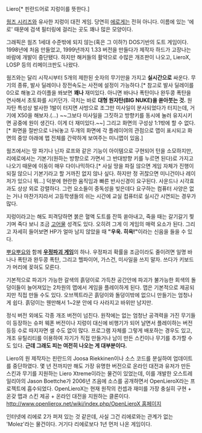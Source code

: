 Liero[* 핀란드어로 지렁이를 뜻한다.]

[[웜즈 시리즈]]와 유사한 지렁이 대전 게임. 당연히 [[에로게]]는 전혀 아니다. 이름에 있는 '에로' 때문에 검색 필터링에 걸리는 곳도 꽤나 많은 모양이다.

그래픽은 웜즈 1세대 수준밖에 되지 않는(혹은 그 이하?) DOS기반의 도트 게임이다. 1998년에 처음 만들었고, 1999년까지 1.33 버전을 만들다가 제작자 하드가 고장나는 바람에 개발이 중단됐다. 하지만 해커들의 활약으로 수많은 개조판이 나오고, LieroX, LOSP 등의 리메이크판도 나왔다.

웜즈와는 달리 시작시부터 5개의 제한된 숫자의 무기만을 가지고 '''실시간으로''' 싸운다. 무기의 종류, 발사 딜레이나 장전속도는 사전에 설정이 가능하다.[* 참고로 발사 딜레이를 0으로 해놓고 라이플을 쏴보면 '''꽤나''' 재미있다. 아니면 바나나 폭탄이나 완두콩 폭탄을 연사해서 초토화를 시키던가. 극치는 바로 '''대형 원자탄(BIG NUKE)을 쏟아붓는 것.''' 원자탄 특성상 발사한 1발이 터지면 사방으로 조그만 미사일이 분사되었다가 터지는데, 거기에 X50을 해보자.(…) ~~그보다 미사일을 그짓하고 방향키를 동시에 눌러 유지시키면 공중에 원이 생긴다. 이게 더 재미있다.~~] 그리고 화면의 구성상 1:1밖에 할 수 없다.[* 화면을 절반으로 나눠놓고 두개의 화면에 각 플레이어의 관점으로 맵이 표시되고 화면의 중앙 아래에 맵 전체를 간략하게 보여주는 미니맵이 있음.]

웜즈에서는 땅 파기나 닌자 로프와 같은 기능이 아이템으로 구현되어 턴을 소모하지만, 리에로에서는 기본기(원하는 방향으로 가면서 그 반대방향 키를 누르면 된다)로 가지고 나오기 때문에 이동이 매우 다이나믹하다.[* 사실 땅을 파질 않으면 게임 자체가 진행이 되질 않으니 기본기라고 할 거까진 없지 않나 싶다. 하지만 정 귀찮으면 미니건이나 레이저가 있으니 뭐...] 덕분에 현란한 움직임과 빠른 반사신경이 요구된다. 사운드나 시각효과도 상상 외로 강렬하다. 그런 요소들이 중독성을 빚은데다 요구하는 컴퓨터 사양은 없는 거나 마찬가지라서 고등학생들의 쉬는 시간에 교실 컴퓨터로 실시간 시연되는 경우가 많다.

지렁이라고는 해도 피격당하면 붉은 혈액 도트를 잔뜩 쏟아내고, 죽을 때는 갈기갈기 찢기며 죽다 보니 조금 [[고어물]] 성격도 있다. 오히려 그게 이 게임의 매력 요소가 된다. 그리고 자세히 들어보면 HP가 얼마 남지 않았을 때 '''"우욱. 히윽!"'''이라는 신음을 들을 수 있다.

[[뿌요뿌요]]와 함께 '''[[우정파괴 게임]]'''의 하나. 우정파괴 확률을 조금이라도 줄이려면 일명 바나나 폭탄과 완두콩 폭탄, 그리고 헬파이어, 가스건, 미사일을 쓰지 말자. 쓰다가 키보드가 머리에 꽂혀도 모른다.

기본적으로 파괴가 가능한 갈색의 흙덩이로 가득찬 공간안에 파괴가 불가능한 회색의 돌덩이들이 늘어져있는 2차원의 맵에서 게임을 플레이하게 된다. 맵은 기본적으로 제공되지만 직접 만들 수도 있다. 오브젝트라곤 흙덩이와 돌덩이밖에 없으니 만들기는 엄청나게 쉽다. 흙덩이는 웬만해서 1~2분 안에 다 사라지고 바위만 남지만.

정식 버전 외에도 각종 개조 버전이 넘친다. 원작에는 없는 엄청난 공격력을 가진 무기들이 등장하는 슈퍼 웨폰 버전이나 지렁이 대신에 비행기가 되어 날면서 플레이하는 버전 등등 수로 따지자면 셀 수도 없이 많다. 프로그램 자체를 그렇게 배포하는 경우도 있고, 개조 유틸리티를 이용하여 자기가 직접 만들거나 남이 만든 스킨이나 무기를 추가할 수도 있다. '''근데 그래도 피는 여전히 나오는 게 대부분이다.'''

Liero의 원 제작자는 핀란드의 Joosa Riekkinen이나 소스 코드를 분실하여 업데이트를 중단하였다. 몇 년 전까지만 해도 가장 유명한 버전으로 온라인 대전과 유저가 만든 스킨과 무기를 지원하는 Liero Xtreme이라는 물건이 있었는데, 이를 개발한 오스트레일리아의 Jason Boettche가 2006년 즈음에 소스를 공개하면서 OpenLieroX라는 프로젝트에 흡수되었다. OpenLieroX는 현재 원작의 컨셉과 재미를 가장 충실히 구현 + 온갖 맵과 스킨 제공 + 온라인 대전을 지원하는 클론이다. [[http://www.openlierox.net/wiki/index.php/OpenLieroX 홈페이지]]

인터넷에 리에로 2가 퍼져 있는 것 같은데, 사실 그건 리에로와는 관계가 없는 'Molez'라는 물건이다. 거기다 리에로보다 1년 먼저 나온 게임이다.
